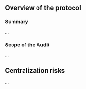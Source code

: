 
## Overview of the protocol

### Summary

...

### Scope of the Audit

...

## Centralization risks

...

